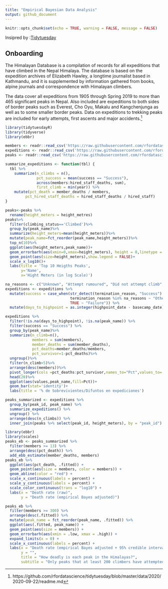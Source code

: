 ```yaml
---
title: "Empirical Bayesian Data Analysis"
output: github_document
---
```


```r
knitr::opts_chunk$set(echo = TRUE, warning = FALSE, message = FALSE)
```


Insipred by :[Tidytuesday](https://github.com/rfordatascience/tidytuesday/blob/master/data/2020/2020-09-22/readme.md)

## Onboarding 


The Himalayan Database is a compilation of records for all expeditions that have climbed in the Nepal Himalaya. The database is based on the expedition archives of Elizabeth Hawley, a longtime journalist based in Kathmandu, and it is supplemented by information gathered from books, alpine journals and correspondence with Himalayan climbers.

The data cover all expeditions from 1905 through Spring 2019 to more than 465 significant peaks in Nepal. Also included are expeditions to both sides of border peaks such as Everest, Cho Oyu, Makalu and Kangchenjunga as well as to some smaller border peaks. Data on expeditions to trekking peaks are included for early attempts, first ascents and major accidents.[^1]


[^1]: https://github.com/rfordatascience/tidytuesday/blob/master/data/2020/2020-09-22/readme.md



```r
library(tidytuesdayR)
library(tidyverse)
library(ebbr)
```



```r
members <- readr::read_csv('https://raw.githubusercontent.com/rfordatascience/tidytuesday/master/data/2020/2020-09-22/members.csv')
expeditions <- readr::read_csv('https://raw.githubusercontent.com/rfordatascience/tidytuesday/master/data/2020/2020-09-22/expeditions.csv')
peaks <- readr::read_csv('https://raw.githubusercontent.com/rfordatascience/tidytuesday/master/data/2020/2020-09-22/peaks.csv')
```



```r
summarize_expeditions <- function(tbl) {
  tbl %>%
    summarize(n_climbs = n(),
              pct_success = mean(success == "Success"),
              across(members:hired_staff_deaths, sum),
              first_climb = min(year)) %>%
    mutate(pct_death = member_deaths / members,
         pct_hired_staff_deaths = hired_staff_deaths / hired_staff)
}
```



```r
peaks<-peaks %>%
  rename(height_meters = height_metres)
peaks%>%
  filter(climbing_status=='Climbed')%>%
  group_by(peak_name)%>%
  summarize(height_meters=mean(height_meters))%>%
  mutate(peak_name=fct_reorder(peak_name,height_meters))%>%
  top_n(10)%>%
  ggplot(aes(height_meters,peak_name))+
  geom_errorbarh(aes(xmin=0,xmax=height_meters), height = 0,linetype = "dashed", alpha=0.2)+
  geom_point(aes(size=height_meters),show.legend = FALSE)+
  scale_x_log10()+
  labs(title = 'Top 10 Heigths Peaks',
       y='Name',
       x='Hight Meters (in log Scale)')
```

```r
na_reasons <- c("Unknown", "Attempt rumoured", "Did not attempt climb", "Did not reach base camp")
expeditions <- expeditions %>%
  mutate(success = case_when(str_detect(termination_reason, "Success") ~ "Success",
                             termination_reason %in% na_reasons ~ "Other",
                             TRUE ~ "Failure")) %>%
  mutate(days_to_highpoint = as.integer(highpoint_date - basecamp_date))

expeditions %>%
  filter(!is.na(days_to_highpoint), !is.na(peak_name)) %>%
  filter(success == "Success") %>%
  group_by(peak_name)%>%
  summarize(n_climb=n(),
            members = sum(members),
            member_deaths = sum(member_deaths),
            pct_deaths=member_deaths/members,
            pct_survivor=1-pct_deaths)%>%
  ungroup()%>%
  filter(n_climb>5)%>%
  arrange(desc(members))%>%
  pivot_longer(cols =pct_deaths:pct_survivor,names_to="Pct",values_to='values')%>%
  head(20)%>%
  ggplot(aes(values,peak_name,fill=Pct))+
  geom_bar(stat='identity')+
  labs(title = '% de Sobrevivientes/Difuntos en expediciones')
```

```r
peaks_summarized <- expeditions %>%
  group_by(peak_id, peak_name) %>%
  summarize_expeditions() %>%
  ungroup() %>%
  arrange(desc(n_climbs)) %>%
  inner_join(peaks %>% select(peak_id, height_meters), by = "peak_id")
```


```r
library(ebbr)
library(scales)
peaks_eb <- peaks_summarized %>%
  filter(members >= 13) %>%
  arrange(desc(pct_death)) %>%
  add_ebb_estimate(member_deaths, members)
peaks_eb %>%
  ggplot(aes(pct_death, .fitted)) +
  geom_point(aes(size = members, color = members)) +
  geom_abline(color = "red") +
  scale_x_continuous(labels = percent) +
  scale_y_continuous(labels = percent) +
  scale_color_continuous(trans = "log10") +
  labs(x = "Death rate (raw)",
       y = "Death rate (empirical Bayes adjusted)")
```

```r
peaks_eb %>%
  filter(members >= 300) %>%
  arrange(desc(.fitted)) %>%
  mutate(peak_name = fct_reorder(peak_name, .fitted)) %>%
  ggplot(aes(.fitted, peak_name)) +
  geom_point(aes(size = members)) +
  geom_errorbarh(aes(xmin = .low, xmax = .high)) +
  expand_limits(x = 0) +
  scale_x_continuous(labels = percent) +
  labs(x = "Death rate (empirical Bayes adjusted + 95% credible interval)",
       y = "",
       title = "How deadly is each peak in the Himalayas?",
       subtitle = "Only peaks that at least 200 climbers have attempted")
```

